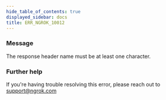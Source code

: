 ```yaml
---
hide_table_of_contents: true
displayed_sidebar: docs
title: ERR_NGROK_10012
---
```


### Message

The response header name must be at least one character.

### Further help

If you're having trouble resolving this error, please reach out to [support@ngrok.com](mailto:support@ngrok.com?subject=Help%20with%20ERR_NGROK_10012)
